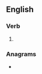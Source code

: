 ==English==

===Verb===
{{head|en|verb form}}

# {{en-past of|single}}

===Anagrams===
* {{anagrams|en|a=degilns|dingles|engilds|gildens}}